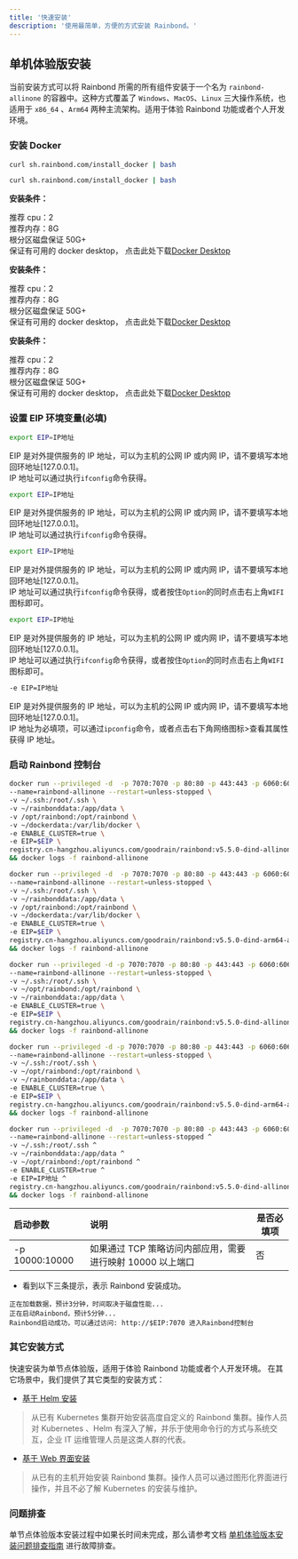 ```yaml
---
title: '快速安装'
description: '使用最简单，方便的方式安装 Rainbond。'
---
```



## 单机体验版安装

当前安装方式可以将 Rainbond 所需的所有组件安装于一个名为 `rainbond-allinone` 的容器中。这种方式覆盖了 `Windows`、`MacOS`、`Linux` 三大操作系统，也适用于 `x86_64` 、`Arm64` 两种主流架构。适用于体验 Rainbond 功能或者个人开发环境。


### 安装 Docker

<Tabs groupId="install">
  <TabItem value="Linux" label="Linux" default>

```bash
curl sh.rainbond.com/install_docker | bash
```

  </TabItem>
  <TabItem value="Linux with Arm" label="Linux With Arm">

```bash
curl sh.rainbond.com/install_docker | bash
```

  </TabItem>
  <TabItem value="Mac with intel" label="Mac with intel">

**安装条件：**

推荐 cpu：2  
推荐内存：8G  
根分区磁盘保证 50G+  
保证有可用的 docker desktop， 点击此处下载[Docker Desktop](https://docs.docker.com/desktop/mac/release-notes/#docker-desktop)

  </TabItem>
  <TabItem value="Mac with M1" label="Mac with M1"> 

**安装条件：**

推荐 cpu：2    
推荐内存：8G  
根分区磁盘保证 50G+  
保证有可用的 docker desktop， 点击此处下载[Docker Desktop](https://docs.docker.com/desktop/mac/release-notes/#docker-desktop)

  </TabItem>
  <TabItem value="Windows" label="Windows"> 

**安装条件：**

推荐 cpu：2  
推荐内存：8G  
根分区磁盘保证 50G+  
保证有可用的 docker desktop， 点击此处下载[Docker Desktop](https://docs.docker.com/desktop/windows/install/)

  </TabItem>
</Tabs>

### 设置 EIP 环境变量(必填)

<Tabs groupId="install">
  <TabItem value="Linux" label="Linux" default>

```bash
export EIP=IP地址
```
EIP 是对外提供服务的 IP 地址，可以为主机的公网 IP 或内网 IP，请不要填写本地回环地址[127.0.0.1]。  
IP 地址可以通过执行`ifconfig`命令获得。  

  </TabItem>
  <TabItem value="Linux with Arm" label="Linux With Arm">

```bash
export EIP=IP地址
```
EIP 是对外提供服务的 IP 地址，可以为主机的公网 IP 或内网 IP，请不要填写本地回环地址[127.0.0.1]。  
IP 地址可以通过执行`ifconfig`命令获得。  

  </TabItem>
  <TabItem value="Mac with intel" label="Mac with intel">

```bash
export EIP=IP地址
```

EIP 是对外提供服务的 IP 地址，可以为主机的公网 IP 或内网 IP，请不要填写本地回环地址[127.0.0.1]。  
IP 地址可以通过执行`ifconfig`命令获得，或者按住`Option`的同时点击右上角`WIFI`图标即可。  

  </TabItem>
  <TabItem value="Mac with M1" label="Mac with M1">  

```bash
export EIP=IP地址
```

EIP 是对外提供服务的 IP 地址，可以为主机的公网 IP 或内网 IP，请不要填写本地回环地址[127.0.0.1]。  
IP 地址可以通过执行`ifconfig`命令获得，或者按住`Option`的同时点击右上角`WIFI`图标即可。  

  </TabItem>
  <TabItem value="Windows" label="Windows">  

```bash
-e EIP=IP地址
```

EIP 是对外提供服务的 IP 地址，可以为主机的公网 IP 或内网 IP，请不要填写本地回环地址[127.0.0.1]。  
IP 地址为必填项，可以通过`ipconfig`命令，或者点击右下角网络图标>查看其属性获得 IP 地址。  

  </TabItem>
</Tabs>
      

### 启动 Rainbond 控制台

<Tabs groupId="install">
  <TabItem value="Linux" label="Linux" default>

```bash
docker run --privileged -d  -p 7070:7070 -p 80:80 -p 443:443 -p 6060:6060 -p 8443:8443 \
--name=rainbond-allinone --restart=unless-stopped \
-v ~/.ssh:/root/.ssh \
-v ~/rainbonddata:/app/data \
-v /opt/rainbond:/opt/rainbond \
-v ~/dockerdata:/var/lib/docker \
-e ENABLE_CLUSTER=true \
-e EIP=$EIP \
registry.cn-hangzhou.aliyuncs.com/goodrain/rainbond:v5.5.0-dind-allinone \
&& docker logs -f rainbond-allinone
```

  </TabItem>
  <TabItem value="Linux with Arm" label="Linux With Arm">

```bash
docker run --privileged -d  -p 7070:7070 -p 80:80 -p 443:443 -p 6060:6060 -p 8443:8443 \
--name=rainbond-allinone --restart=unless-stopped \
-v ~/.ssh:/root/.ssh \
-v ~/rainbonddata:/app/data \
-v /opt/rainbond:/opt/rainbond \
-v ~/dockerdata:/var/lib/docker \
-e ENABLE_CLUSTER=true \
-e EIP=$EIP \
registry.cn-hangzhou.aliyuncs.com/goodrain/rainbond:v5.5.0-dind-arm64-allinone \
&& docker logs -f rainbond-allinone
```

  </TabItem>
  <TabItem value="Mac with intel" label="Mac with intel">

```bash
docker run --privileged -d -p 7070:7070 -p 80:80 -p 443:443 -p 6060:6060 -p 8443:8443 \
--name=rainbond-allinone --restart=unless-stopped \
-v ~/.ssh:/root/.ssh \
-v ~/opt/rainbond:/opt/rainbond \
-v ~/rainbonddata:/app/data \
-e ENABLE_CLUSTER=true \
-e EIP=$EIP \
registry.cn-hangzhou.aliyuncs.com/goodrain/rainbond:v5.5.0-dind-allinone \
&& docker logs -f rainbond-allinone
```

  </TabItem>
  <TabItem value="Mac with M1" label="Mac with M1">  

```bash
docker run --privileged -d -p 7070:7070 -p 80:80 -p 443:443 -p 6060:6060 -p 8443:8443 \
--name=rainbond-allinone --restart=unless-stopped \
-v ~/.ssh:/root/.ssh \
-v ~/opt/rainbond:/opt/rainbond \
-v ~/rainbonddata:/app/data \
-e ENABLE_CLUSTER=true \
-e EIP=$EIP \
registry.cn-hangzhou.aliyuncs.com/goodrain/rainbond:v5.5.0-dind-arm64-allinone \
&& docker logs -f rainbond-allinone
```

  </TabItem>
  <TabItem value="Windows" label="Windows">  

```bash
docker run --privileged -d  -p 7070:7070 -p 80:80 -p 443:443 -p 6060:6060 -p 8443:8443 ^
--name=rainbond-allinone --restart=unless-stopped ^
-v ~/.ssh:/root/.ssh ^
-v ~/rainbonddata:/app/data ^
-v ~/opt/rainbond:/opt/rainbond ^
-e ENABLE_CLUSTER=true ^
-e EIP=IP地址 ^
registry.cn-hangzhou.aliyuncs.com/goodrain/rainbond:v5.5.0-dind-allinone ^
&& docker logs -f rainbond-allinone
```

  </TabItem>
</Tabs>


| 启动参数       | 说明                                                       | 是否必填项 |
| :------------- | :--------------------------------------------------------- | ---------- |
| -p 10000:10000 | 如果通过 TCP 策略访问内部应用，需要进行映射 10000 以上端口 | 否         |

- 看到以下三条提示，表示 Rainbond 安装成功。

```
正在加载数据，预计3分钟，时间取决于磁盘性能...
正在启动Rainbond，预计5分钟...
Rainbond启动成功，可以通过访问: http://$EIP:7070 进入Rainbond控制台
```

### 其它安装方式

快速安装为单节点体验版，适用于体验 Rainbond 功能或者个人开发环境。
在其它场景中，我们提供了其它类型的安装方式：

- [基于 Helm 安装](../user-operations/deploy/install-with-helm/k8s-install-with-helm/)

> 从已有 Kubernetes 集群开始安装高度自定义的 Rainbond 集群。操作人员对 Kubernetes 、Helm 有深入了解，并乐于使用命令行的方式与系统交互，企业 IT 运维管理人员是这类人群的代表。

- [基于 Web 界面安装](../user-operations/deploy/install-with-ui/host-install-with-ui/)

> 从已有的主机开始安装 Rainbond 集群。操作人员可以通过图形化界面进行操作，并且不必了解 Kubernetes 的安装与维护。

### 问题排查

单节点体验版本安装过程中如果长时间未完成，那么请参考文档 [单机体验版本安装问题排查指南](../user-operations/deploy/install-troubleshoot/dind-install-troubleshoot/) 进行故障排查。
